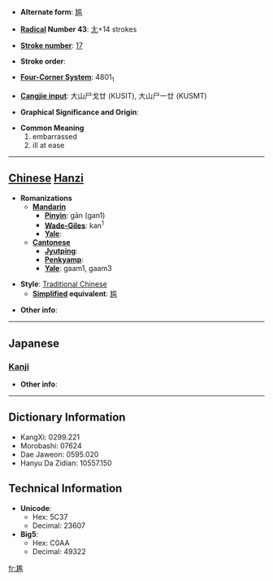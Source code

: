 * '''Alternate form''': [[尴]]

* '''[[Wiktionary:Chinese radical index| Radical]] Number 43''': [[Wiktionary:Chinese radical index 尢|尢]]+14 strokes

* '''[[Wiktionary:Chinese total strokes index|Stroke number]]''': [[Wiktionary:Chinese total strokes index 17|17]]

* '''Stroke order''': 

* '''[[Wiktionary:Chinese four corner index|Four-Corner System]]''': 4801<sub>1</sub>

* '''[[Wiktionary:Chinese Cangjie index|Cangjie input]]''': 大山尸戈廿 (KUSIT), 大山尸一廿 (KUSMT)

* '''Graphical Significance and Origin''': 

* '''Common Meaning'''
*#embarrassed
*# ill at ease


----

== [[Chinese]] [[Hanzi]] ==

* '''Romanizations'''
** '''[[Mandarin]]'''
*** '''[[Pinyin]]''': gān (gan1)
*** '''[[Wade-Giles]]''': kan<sup>1</sup>
*** '''[[Yale]]''': 
** '''[[Cantonese]]'''
*** '''[[Jyutping]]''':
*** '''[[Penkyamp]]''': 
*** '''[[Yale]]''': gaam1, gaam3

* '''Style''': [[Traditional Chinese]] 
** '''[[Simplified Chinese|Simplified]] equivalent''': [[尴]]

* '''Other info''': 

----

==Japanese==
===[[Kanji]]===
{{kanji|on readings=[[かん]] (kan), [[けん]] (ken)|kun readings=}}

* '''Other info''':  

----

== Dictionary Information ==

* KangXi: 0299.221
* Morobashi: 07624
* Dae Jaweon: 0595.020
* Hanyu Da Zidian: 10557.150

== Technical Information ==

* '''Unicode''':
** Hex: 5C37
** Decimal: 23607
* '''Big5''':
** Hex: C0AA
** Decimal: 49322

[[fr:尷]]